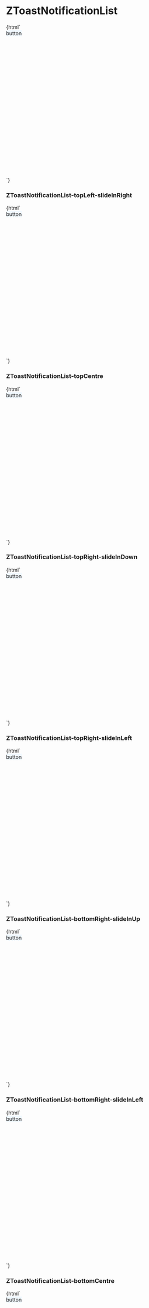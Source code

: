 
<Meta
  title="List/ZToastNotificationList"
  component="z-toast-notification-list"
/>

# ZToastNotificationList

<Preview>
  <Story name="ZToastNotificationList-topLeft-slideInDown">
    {html` <style>
        .container {
          position: relative;
          height: 400px;
        }
        z-toast-notification-list {
          z-index: 10000;
          text-align: center;
          background: aliceblue;
          position: absolute;
        }
        z-button {
          --color-primary01: var(--gray600);
          --color-hover-primary: var(--gray700);
        }
      </style>
      <div class="container">
        <z-toast-notification-list
          position="${select(
            "position",
            ["top-left", "top-centre", "top-right", "bottom-right", "bottom-centre", "bottom-left"],
            "top-left"
          )}"
          newestontop="${boolean("newestontop", true)}"
        >
          <z-toast-notification
            slot="toasts"
            type="dark"
            heading="Notification"
            message="Autoclose 18s."
            transition="slide-in-down"
            draggablepercentage="50"
            autoclose="18000"
            closebutton
          >
          </z-toast-notification>
          <z-toast-notification
            slot="toasts"
            type="dark"
            heading="Notification"
            message="Senza pulsante."
            transition="slide-in-down"
            draggablepercentage="50"
            closebutton
          >
          </z-toast-notification>
          <z-toast-notification
            slot="toasts"
            type="dark"
            heading="Notification"
            message="Con pulsante"
            transition="slide-in-down"
            draggablepercentage="50"
            closebutton
          >
            <z-button
              slot="button"
              size="small"
              >button</z-button
            >
          </z-toast-notification>
        </z-toast-notification-list>
      </div>`}
  </Story>
</Preview>

### ZToastNotificationList-topLeft-slideInRight

<Preview>
  <Story name="ZToastNotificationList-topLeft-slideInRight">
    {html` <style>
        .container {
          position: relative;
          height: 400px;
        }
        z-toast-notification-list {
          z-index: 10000;
          text-align: center;
          background: aliceblue;
          position: absolute;
        }
        z-button {
          --color-primary01: var(--gray600);
          --color-hover-primary: var(--gray700);
        }
      </style>
      <div class="container">
        <z-toast-notification-list
          position="${select(
            "position",
            ["top-left", "top-centre", "top-right", "bottom-right", "bottom-centre", "bottom-left"],
            "top-left"
          )}"
          newestontop="${boolean("newestontop", true)}"
        >
          <z-toast-notification
            slot="toasts"
            type="dark"
            heading="Notification"
            message="Autoclose 18s."
            transition="slide-in-right"
            draggablepercentage="50"
            autoclose="18000"
            closebutton
          >
          </z-toast-notification>
          <z-toast-notification
            slot="toasts"
            type="dark"
            heading="Notification"
            message="Senza pulsante."
            transition="slide-in-right"
            draggablepercentage="50"
            closebutton
          >
          </z-toast-notification>
          <z-toast-notification
            slot="toasts"
            type="dark"
            heading="Notification"
            message="Con pulsante"
            transition="slide-in-right"
            draggablepercentage="50"
            closebutton
          >
            <z-button
              slot="button"
              size="small"
              >button</z-button
            >
          </z-toast-notification>
        </z-toast-notification-list>
      </div>`}
  </Story>
</Preview>

### ZToastNotificationList-topCentre

<Preview>
  <Story name="ZToastNotificationList-topCentre">
    {html` <style>
        .container {
          position: relative;
          height: 400px;
        }
        z-toast-notification-list {
          z-index: 10000;
          text-align: center;
          background: aliceblue;
          position: absolute;
        }
        z-button {
          --color-primary01: var(--gray600);
          --color-hover-primary: var(--gray700);
        }
      </style>
      <div class="container">
        <z-toast-notification-list
          position="${select(
            "position",
            ["top-left", "top-centre", "top-right", "bottom-right", "bottom-centre", "bottom-left"],
            "top-centre"
          )}"
          newestontop="${boolean("newestontop", true)}"
        >
          <z-toast-notification
            slot="toasts"
            type="dark"
            heading="Notification"
            message="Autoclose 18s."
            transition="slide-in-down"
            draggablepercentage="50"
            autoclose="18000"
            closebutton
          >
          </z-toast-notification>
          <z-toast-notification
            slot="toasts"
            type="dark"
            heading="Notification"
            message="Senza pulsante."
            transition="slide-in-down"
            draggablepercentage="50"
            closebutton
          >
          </z-toast-notification>
          <z-toast-notification
            slot="toasts"
            type="dark"
            heading="Notification"
            message="Con pulsante"
            transition="slide-in-down"
            draggablepercentage="50"
            closebutton
          >
            <z-button
              slot="button"
              size="small"
              >button</z-button
            >
          </z-toast-notification>
        </z-toast-notification-list>
      </div>`}
  </Story>
</Preview>

### ZToastNotificationList-topRight-slideInDown

<Preview>
  <Story name="ZToastNotificationList-topRight-slideInDown">
    {html` <style>
        .container {
          position: relative;
          height: 400px;
        }
        z-toast-notification-list {
          z-index: 10000;
          text-align: center;
          background: aliceblue;
          position: absolute;
        }
        z-button {
          --color-primary01: var(--gray600);
          --color-hover-primary: var(--gray700);
        }
      </style>
      <div class="container">
        <z-toast-notification-list
          position="${select(
            "position",
            ["top-left", "top-centre", "top-right", "bottom-right", "bottom-centre", "bottom-left"],
            "top-right"
          )}"
          newestontop="${boolean("newestontop", true)}"
        >
          <z-toast-notification
            slot="toasts"
            type="dark"
            heading="Notification"
            message="Autoclose 18s."
            transition="slide-in-down"
            draggablepercentage="50"
            autoclose="18000"
            closebutton
          >
          </z-toast-notification>
          <z-toast-notification
            slot="toasts"
            type="dark"
            heading="Notification"
            message="Senza pulsante."
            transition="slide-in-down"
            draggablepercentage="50"
            closebutton
          >
          </z-toast-notification>
          <z-toast-notification
            slot="toasts"
            type="dark"
            heading="Notification"
            message="Con pulsante"
            transition="slide-in-down"
            draggablepercentage="50"
            closebutton
          >
            <z-button
              slot="button"
              size="small"
              >button</z-button
            >
          </z-toast-notification>
        </z-toast-notification-list>
      </div>`}
  </Story>
</Preview>

### ZToastNotificationList-topRight-slideInLeft

<Preview>
  <Story name="ZToastNotificationList-topRight-slideInLeft">
    {html` <style>
        .container {
          position: relative;
          height: 400px;
        }
        z-toast-notification-list {
          z-index: 10000;
          text-align: center;
          background: aliceblue;
          position: absolute;
        }
        z-button {
          --color-primary01: var(--gray600);
          --color-hover-primary: var(--gray700);
        }
      </style>
      <div class="container">
        <z-toast-notification-list
          position="${select(
            "position",
            ["top-left", "top-centre", "top-right", "bottom-right", "bottom-centre", "bottom-left"],
            "top-right"
          )}"
          newestontop="${boolean("newestontop", true)}"
        >
          <z-toast-notification
            slot="toasts"
            type="dark"
            heading="Notification"
            message="Autoclose 18s."
            transition="slide-in-left"
            draggablepercentage="50"
            autoclose="18000"
            closebutton
          >
          </z-toast-notification>
          <z-toast-notification
            slot="toasts"
            type="dark"
            heading="Notification"
            message="Senza pulsante."
            transition="slide-in-left"
            draggablepercentage="50"
            closebutton
          >
          </z-toast-notification>
          <z-toast-notification
            slot="toasts"
            type="dark"
            heading="Notification"
            message="Con pulsante"
            transition="slide-in-left"
            draggablepercentage="50"
            closebutton
          >
            <z-button
              slot="button"
              size="small"
              >button</z-button
            >
          </z-toast-notification>
        </z-toast-notification-list>
      </div>`}
  </Story>
</Preview>

### ZToastNotificationList-bottomRight-slideInUp

<Preview>
  <Story name="ZToastNotificationList-bottomRight-slideInUp">
    {html`<style>
        .container {
          position: relative;
          height: 400px;
        }
        z-toast-notification-list {
          z-index: 10000;
          text-align: center;
          background: aliceblue;
          position: absolute;
        }
        z-button {
          --color-primary01: var(--gray600);
          --color-hover-primary: var(--gray700);
        }
      </style>
      <div class="container">
        <z-toast-notification-list
          position="${select(
            "position",
            ["top-left", "top-centre", "top-right", "bottom-right", "bottom-centre", "bottom-left"],
            "bottom-right"
          )}"
          newestontop="${boolean("newestontop", true)}"
        >
          <z-toast-notification
            slot="toasts"
            type="dark"
            heading="Notification"
            message="Autoclose 18s."
            transition="slide-in-up"
            draggablepercentage="50"
            autoclose="18000"
            closebutton
          >
          </z-toast-notification>
          <z-toast-notification
            slot="toasts"
            type="dark"
            heading="Notification"
            message="Senza pulsante."
            transition="slide-in-up"
            draggablepercentage="50"
            closebutton
          >
          </z-toast-notification>
          <z-toast-notification
            slot="toasts"
            type="dark"
            heading="Notification"
            message="Con pulsante"
            transition="slide-in-up"
            draggablepercentage="50"
            closebutton
          >
            <z-button
              slot="button"
              size="small"
              >button</z-button
            >
          </z-toast-notification>
        </z-toast-notification-list>
      </div>`}
  </Story>
</Preview>

### ZToastNotificationList-bottomRight-slideInLeft

<Preview>
  <Story name="ZToastNotificationList-bottomRight-slideInLeft">
    {html` <style>
        .container {
          position: relative;
          height: 400px;
        }
        z-toast-notification-list {
          z-index: 10000;
          text-align: center;
          background: aliceblue;
          position: absolute;
        }
        z-button {
          --color-primary01: var(--gray600);
          --color-hover-primary: var(--gray700);
        }
      </style>
      <div class="container">
        <z-toast-notification-list
          position="${select(
            "position",
            ["top-left", "top-centre", "top-right", "bottom-right", "bottom-centre", "bottom-left"],
            "bottom-right"
          )}"
          newestontop="${boolean("newestontop", true)}"
        >
          <z-toast-notification
            slot="toasts"
            type="dark"
            heading="Notification"
            message="Autoclose 18s."
            transition="slide-in-left"
            draggablepercentage="50"
            autoclose="18000"
            closebutton
          >
          </z-toast-notification>
          <z-toast-notification
            slot="toasts"
            type="dark"
            heading="Notification"
            message="Senza pulsante."
            transition="slide-in-left"
            draggablepercentage="50"
            closebutton
          >
          </z-toast-notification>
          <z-toast-notification
            slot="toasts"
            type="dark"
            heading="Notification"
            message="Con pulsante"
            transition="slide-in-left"
            draggablepercentage="50"
            closebutton
          >
            <z-button
              slot="button"
              size="small"
              >button</z-button
            >
          </z-toast-notification>
        </z-toast-notification-list>
      </div>`}
  </Story>
</Preview>

### ZToastNotificationList-bottomCentre

<Preview>
  <Story name="ZToastNotificationList-bottomCentre">
    {html` <style>
        .container {
          position: relative;
          height: 400px;
        }
        z-toast-notification-list {
          z-index: 10000;
          text-align: center;
          background: aliceblue;
          position: absolute;
        }
        z-button {
          --color-primary01: var(--gray600);
          --color-hover-primary: var(--gray700);
        }
      </style>
      <div class="container">
        <z-toast-notification-list
          position="${select(
            "position",
            ["top-left", "top-centre", "top-right", "bottom-right", "bottom-centre", "bottom-left"],
            "bottom-centre"
          )}"
          newestontop="${boolean("newestontop", true)}"
        >
          <z-toast-notification
            slot="toasts"
            type="dark"
            heading="Notification"
            message="Autoclose 18s."
            transition="slide-in-up"
            draggablepercentage="50"
            autoclose="18000"
            closebutton
          >
          </z-toast-notification>
          <z-toast-notification
            slot="toasts"
            type="dark"
            heading="Notification"
            message="Senza pulsante."
            transition="slide-in-up"
            draggablepercentage="50"
            closebutton
          >
          </z-toast-notification>
          <z-toast-notification
            slot="toasts"
            type="dark"
            heading="Notification"
            message="Con pulsante"
            transition="slide-in-up"
            draggablepercentage="50"
            closebutton
          >
            <z-button
              slot="button"
              size="small"
              >button</z-button
            >
          </z-toast-notification>
        </z-toast-notification-list>
      </div>`}
  </Story>
</Preview>

### ZToastNotificationList-bottomCentre-SlideInUp

<Preview>
  <Story name="ZToastNotificationList-bottomCentre-SlideInUp">
    {html` <style>
        .container {
          position: relative;
          height: 400px;
        }
        z-toast-notification-list {
          z-index: 10000;
          text-align: center;
          background: aliceblue;
          position: absolute;
        }
        z-button {
          --color-primary01: var(--gray600);
          --color-hover-primary: var(--gray700);
        }
      </style>
      <div class="container">
        <z-toast-notification-list
          position="${select(
            "position",
            ["top-left", "top-centre", "top-right", "bottom-right", "bottom-centre", "bottom-left"],
            "bottom-left"
          )}"
          newestontop="${boolean("newestontop", true)}"
        >
          <z-toast-notification
            slot="toasts"
            type="dark"
            heading="Notification"
            message="Autoclose 18s."
            transition="slide-in-up"
            draggablepercentage="50"
            autoclose="18000"
            closebutton
          >
          </z-toast-notification>
          <z-toast-notification
            slot="toasts"
            type="dark"
            heading="Notification"
            message="Senza pulsante."
            transition="slide-in-up"
            draggablepercentage="50"
            closebutton
          >
          </z-toast-notification>
          <z-toast-notification
            slot="toasts"
            type="dark"
            heading="Notification"
            message="Con pulsante"
            transition="slide-in-up"
            draggablepercentage="50"
            closebutton
          >
            <z-button
              slot="button"
              size="small"
              >button</z-button
            >
          </z-toast-notification>
        </z-toast-notification-list>
      </div>`}
  </Story>
</Preview>

### ZToastNotificationList-bottomLeft-slideInRight

<Preview>
  <Story name="ZToastNotificationList-bottomLeft-slideInRight">
    {html`<style>
        .container {
          position: relative;
          height: 400px;
        }
        z-toast-notification-list {
          z-index: 10000;
          text-align: center;
          background: aliceblue;
          position: absolute;
        }
        z-button {
          --color-primary01: var(--gray600);
          --color-hover-primary: var(--gray700);
        }
      </style>
      <div class="container">
        <z-toast-notification-list
          position="${select(
            "position",
            ["top-left", "top-centre", "top-right", "bottom-right", "bottom-centre", "bottom-left"],
            "bottom-left"
          )}"
          newestontop="${boolean("newestontop", true)}"
        >
          <z-toast-notification
            slot="toasts"
            type="dark"
            heading="Notification"
            message="Autoclose 18s."
            transition="slide-in-right"
            draggablepercentage="50"
            autoclose="18000"
            closebutton
          >
          </z-toast-notification>
          <z-toast-notification
            slot="toasts"
            type="dark"
            heading="Notification"
            message="Senza pulsante."
            transition="slide-in-right"
            draggablepercentage="50"
            closebutton
          >
          </z-toast-notification>
          <z-toast-notification
            slot="toasts"
            type="dark"
            heading="Notification"
            message="Con pulsante"
            transition="slide-in-right"
            draggablepercentage="50"
            closebutton
          >
            <z-button
              slot="button"
              size="small"
              >button</z-button
            >
          </z-toast-notification>
        </z-toast-notification-list>
      </div>`}
  </Story>
</Preview>

<Props of="z-toast-notification-list" />
